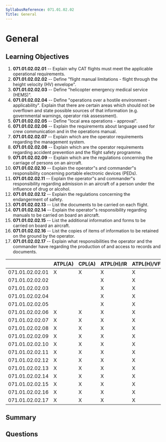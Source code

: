 ```yaml
---
SyllabusReference: 071.01.02.02
Title: General
---
```


# General

## Learning Objectives

1.  **071.01.02.02.01** -- Explain why CAT flights must meet the applicable
    operational requirements.
2.  **071.01.02.02.02** -- Define "flight manual limitations - flight through the
    height velocity (HV) envelope".
3.  **071.01.02.02.03** -- Define "helicopter emergency medical service (HEMS)".
4.  **071.01.02.02.04** -- Define "operations over a hostile environment -
    applicability". Explain that there are certain areas which should not be
    overflown and state possible sources of that information (e.g. governmental
    warnings, operator risk assessment).
5.  **071.01.02.02.05** -- Define "local area operations - approval".
6.  **071.01.02.02.06** -- Explain the requirements about language used for crew
    communication and in the operations manual.
7.  **071.01.02.02.07** -- Explain which are the operator requirements regarding
    the management system.
8.  **071.01.02.02.08** -- Explain which are the operator requirements regarding
    accident prevention and the flight safety programme.
9.  **071.01.02.02.09** -- Explain which are the regulations concerning the
    carriage of persons on an aircraft.
10. **071.01.02.02.10** -- Explain the operator"s and commander"s responsibility
    concerning portable electronic devices (PEDs).
11. **071.01.02.02.11** -- Explain the operator"s and commander"s responsibility
    regarding admission in an aircraft of a person under the influence of drug
    or alcohol.
12. **071.01.02.02.12** -- Explain the regulations concerning the endangerment
    of safety.
13. **071.01.02.02.13** -- List the documents to be carried on each flight.
14. **071.01.02.02.14** -- Explain the operator"s responsibility regarding
    manuals to be carried on board an aircraft.
15. **071.01.02.02.15** -- List the additional information and forms to be
    carried on board an aircraft.
16. **071.01.02.02.16** -- List the copies of items of information to be
    retained on the ground by the operator.
17. **071.01.02.02.17** -- Explain what responsibilities the operator and the
    commander have regarding the production of and access to records and
    documents.

|                 | ATPL(A) | CPL(A) | ATPL(H)/IR | ATPL(H)/VFR | CPL(H) | IR | CBIR(A) |
| --------------- | ------- | ------ | ---------- | ----------- | ------ | -- | ------- |
| 071.01.02.02.01 | X       | X      | X          | X           | X      |    |         |
| 071.01.02.02.02 |         |        | X          | X           | X      |    |         |
| 071.01.02.02.03 |         |        | X          | X           | X      |    |         |
| 071.01.02.02.04 |         |        | X          | X           | X      |    |         |
| 071.01.02.02.05 |         |        | X          | X           | X      |    |         |
| 071.01.02.02.06 | X       | X      | X          | X           | X      |    |         |
| 071.01.02.02.07 | X       | X      | X          | X           | X      |    |         |
| 071.01.02.02.08 | X       | X      | X          | X           | X      |    |         |
| 071.01.02.02.09 | X       | X      | X          | X           | X      |    |         |
| 071.01.02.02.10 | X       | X      | X          | X           | X      |    |         |
| 071.01.02.02.11 | X       | X      | X          | X           | X      |    |         |
| 071.01.02.02.12 | X       | X      | X          | X           | X      |    |         |
| 071.01.02.02.13 | X       | X      | X          | X           | X      |    |         |
| 071.01.02.02.14 | X       | X      | X          | X           | X      |    |         |
| 071.01.02.02.15 | X       | X      | X          | X           | X      |    |         |
| 071.01.02.02.16 | X       | X      | X          | X           | X      |    |         |
| 071.01.02.02.17 | X       | X      | X          | X           | X      |    |         |

## Summary

## Questions
